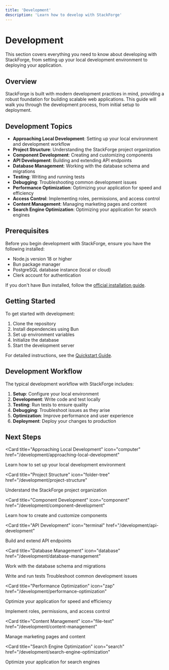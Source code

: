 ```yaml
---
title: 'Development'
description: 'Learn how to develop with StackForge'
---
```


# Development

This section covers everything you need to know about developing with StackForge, from setting up your local development environment to deploying your application.

## Overview

StackForge is built with modern development practices in mind, providing a robust foundation for building scalable web applications. This guide will walk you through the development process, from initial setup to deployment.

## Development Topics

- **Approaching Local Development**: Setting up your local environment and development workflow
- **Project Structure**: Understanding the StackForge project organization
- **Component Development**: Creating and customizing components
- **API Development**: Building and extending API endpoints
- **Database Management**: Working with the database schema and migrations
- **Testing**: Writing and running tests
- **Debugging**: Troubleshooting common development issues
- **Performance Optimization**: Optimizing your application for speed and efficiency
- **Access Control**: Implementing roles, permissions, and access control
- **Content Management**: Managing marketing pages and content
- **Search Engine Optimization**: Optimizing your application for search engines

## Prerequisites

Before you begin development with StackForge, ensure you have the following installed:

- Node.js version 18 or higher
- Bun package manager
- PostgreSQL database instance (local or cloud)
- Clerk account for authentication

If you don't have Bun installed, follow the [official installation guide](https://bun.sh/docs/installation).

## Getting Started

To get started with development:

1. Clone the repository
2. Install dependencies using Bun
3. Set up environment variables
4. Initialize the database
5. Start the development server

For detailed instructions, see the [Quickstart Guide](/quickstart).

## Development Workflow

The typical development workflow with StackForge includes:

1. **Setup**: Configure your local environment
2. **Development**: Write code and test locally
3. **Testing**: Run tests to ensure quality
4. **Debugging**: Troubleshoot issues as they arise
5. **Optimization**: Improve performance and user experience
6. **Deployment**: Deploy your changes to production

## Next Steps

<CardGroup cols={2}>

<Card
  title="Approaching Local Development"
  icon="computer"
  href="/development/approaching-local-development"
>
  Learn how to set up your local development environment
</Card>

<Card
  title="Project Structure"
  icon="folder-tree"
  href="/development/project-structure"
>
  Understand the StackForge project organization
</Card>

<Card
  title="Component Development"
  icon="component"
  href="/development/component-development"
>
  Learn how to create and customize components
</Card>

<Card
  title="API Development"
  icon="terminal"
  href="/development/api-development"
>
  Build and extend API endpoints
</Card>

<Card
  title="Database Management"
  icon="database"
  href="/development/database-management"
>
  Work with the database schema and migrations
</Card>

<Card title="Testing" icon="test-tube" href="/development/testing">
  Write and run tests
</Card>

<Card title="Debugging" icon="bug" href="/development/debugging">
  Troubleshoot common development issues
</Card>

<Card
  title="Performance Optimization"
  icon="zap"
  href="/development/performance-optimization"
>
  Optimize your application for speed and efficiency
</Card>

<Card title="Access Control" icon="lock" href="/development/access-control">
  Implement roles, permissions, and access control
</Card>

<Card
  title="Content Management"
  icon="file-text"
  href="/development/content-management"
>
  Manage marketing pages and content
</Card>

<Card
  title="Search Engine Optimization"
  icon="search"
  href="/development/search-engine-optimization"
>
  Optimize your application for search engines
</Card>

</CardGroup>
